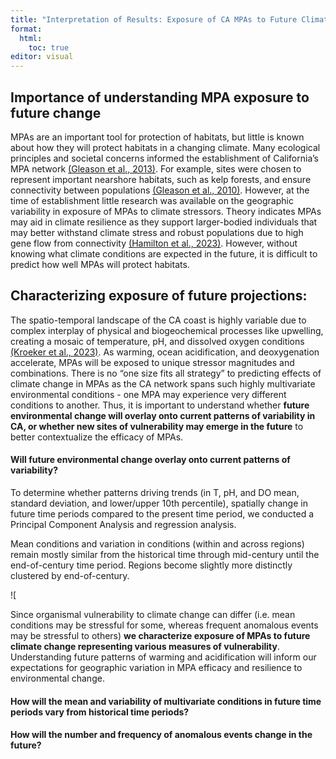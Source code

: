 ```yaml
---
title: "Interpretation of Results: Exposure of CA MPAs to Future Climate"
format: 
  html:
    toc: true
editor: visual
---
```


## Importance of understanding MPA exposure to future change

MPAs are an important tool for protection of habitats, but little is known about how they will protect habitats in a changing climate. Many ecological principles and societal concerns informed the establishment of California’s MPA network [(Gleason et al., 2013)](https://www.zotero.org/google-docs/?gmaSpT). For example, sites were chosen to represent important nearshore habitats, such as kelp forests, and ensure connectivity between populations [(Gleason et al., 2010)](https://www.zotero.org/google-docs/?fHGzDW). However, at the time of establishment little research was available on the geographic variability in exposure of MPAs to climate stressors. Theory indicates MPAs may aid in climate resilience as they support larger-bodied individuals that may better withstand climate stress and robust populations due to high gene flow from connectivity [(Hamilton et al., 2023)](https://www.zotero.org/google-docs/?v5VdbD). However, without knowing what climate conditions are expected in the future, it is difficult to predict how well MPAs will protect habitats. 

## Characterizing exposure of future projections:

The spatio-temporal landscape of the CA coast is highly variable due to complex interplay of physical and biogeochemical processes like upwelling, creating a mosaic of temperature, pH, and dissolved oxygen conditions [(Kroeker et al., 2023)](https://www.zotero.org/google-docs/?34CKMQ). As warming, ocean acidification, and deoxygenation accelerate, MPAs will be exposed to unique stressor magnitudes and combinations. There is no “one size fits all strategy” to predicting effects of climate change in MPAs as the CA network spans such highly multivariate environmental conditions - one MPA may experience very different conditions to another. Thus, it is important to understand whether **future environmental change will overlay onto current patterns of variability in CA, or whether new sites of vulnerability may emerge in the future** to better contextualize the efficacy of MPAs. 

#### **Will future environmental change overlay onto current patterns of variability?**

To determine whether patterns driving trends (in T, pH, and DO mean, standard deviation, and lower/upper 10th percentile), spatially change in future time periods compared to the present time period, we conducted a Principal Component Analysis and regression analysis.

Mean conditions and variation in conditions (within and across regions) remain mostly similar from the historical time through mid-century until the end-of-century time period. Regions become slightly more distinctly clustered by end-of-century.

<div>

<div>

\![

</div>

</div>

Since organismal vulnerability to climate change can differ (i.e. mean conditions may be stressful for some, whereas frequent anomalous events may be stressful to others) **we characterize exposure of MPAs to future climate change representing various measures of vulnerability**. Understanding future patterns of warming and acidification will inform our expectations for geographic variation in MPA efficacy and resilience to environmental change.

#### **How will the mean and variability of multivariate conditions in future time periods vary from historical time periods?**

#### **How will the number and frequency of anomalous events change in the future?**

